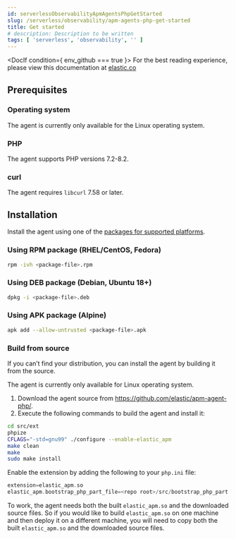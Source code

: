 ```yaml
---
id: serverlessObservabilityApmAgentsPhpGetStarted
slug: /serverless/observability/apm-agents-php-get-started
title: Get started
# description: Description to be written
tags: [ 'serverless', 'observability', '' ]
---
```





<DocIf condition={ env_github === true }>
<DocCallOut title="Note">
For the best reading experience,
please view this documentation at [elastic.co](https://www.elastic.co/guide/en/apm/agent/php)
</DocCallOut>
</DocIf>

<div id="setup"></div>

<div id="setup-prerequisites"></div>

## Prerequisites

### Operating system
The agent is currently only available for the Linux operating system.

### PHP
The agent supports PHP versions 7.2-8.2.

### curl
The agent requires `libcurl` 7.58 or later.

<div id="setup-installation"></div>

## Installation

Install the agent using one of the [packages for supported platforms](https://github.com/elastic/apm-agent-php/releases/latest).

<div id="setup-rpm"></div>

### Using RPM package (RHEL/CentOS, Fedora)

```bash
rpm -ivh <package-file>.rpm
```

<div id="setup-deb"></div>

### Using DEB package (Debian, Ubuntu 18+)

```bash
dpkg -i <package-file>.deb
```

<div id="setup-apk"></div>

### Using APK package (Alpine)

```bash
apk add --allow-untrusted <package-file>.apk
```

<div id="build-from-source"></div>

### Build from source

If you can’t find your distribution, you can install the agent by building it from the source.

<DocCallOut title="Note">
The agent is currently only available for Linux operating system.
</DocCallOut>

1. Download the agent source from https://github.com/elastic/apm-agent-php/.
1. Execute the following commands to build the agent and install it:

```bash
cd src/ext
phpize
CFLAGS="-std=gnu99" ./configure --enable-elastic_apm
make clean
make
sudo make install
```

Enable the extension by adding the following to your `php.ini` file:

```php
extension=elastic_apm.so
elastic_apm.bootstrap_php_part_file=<repo root>/src/bootstrap_php_part.php
```

To work, the agent needs both the built `elastic_apm.so`
and the downloaded source files.
So if you would like to build `elastic_apm.so` on one machine and
then deploy it on a different machine, you will need to copy both
the built `elastic_apm.so` and the downloaded source files.
